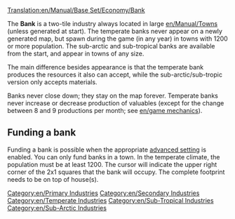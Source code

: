[[Translation:en/Manual/Base Set/Economy/Bank]]

{{en/Industries|name=Bank
|image=Bank.png
|caption=Temperate
|image2=Tropicalbank.png
|caption2=Sub-Arctic & Sub-Tropical
|climates=[[en/Temperate]], [[en/Sub-Arctic]], [[en/Sub-Tropical]]
|accepts=[[en/Manual/Base Set/Economy/Valuables]] (Temperate only), [[en/Manual/Base Set/Economy/Gold]] (Sub-Arctic only), [[en/Manual/Base Set/Economy/Diamonds]] (Sub-Tropical only)
|produces=Valuables (Temperate only)
}}

The '''Bank''' is a two-tile industry always located in large [[en/Manual/Towns]] (unless generated at start). The temperate banks never appear on a newly generated map, but spawn during the game (in any year) in towns with 1200 or more population. The sub-arctic and sub-tropical banks are available from the start, and appear in towns of any size.

The main difference besides appearance is that the temperate bank produces the resources it also can accept, while the sub-arctic/sub-tropic version only accepts materials.

Banks never close down; they stay on the map forever. Temperate banks never increase or decrease production of valuables (except for the change between 8 and 9 productions per month; see [[en/game mechanics]]).

==Funding a bank==
Funding a bank is possible when the appropriate [[en/Archive/Manual/Settings/Advanced Settings/Economy#Manual primary industry construction method|advanced setting]] is enabled. You can only fund banks in a town. In the temperate climate, the population must be at least 1200. The cursor will indicate the upper right corner of the 2x1 squares that the bank will occupy. The complete footprint needs to be on top of house(s).

{{en/Navbox Industries}}

[[Category:en/Primary Industries]]
[[Category:en/Secondary Industries]]
[[Category:en/Temperate Industries]]
[[Category:en/Sub-Tropical Industries]]
[[Category:en/Sub-Arctic Industries]]